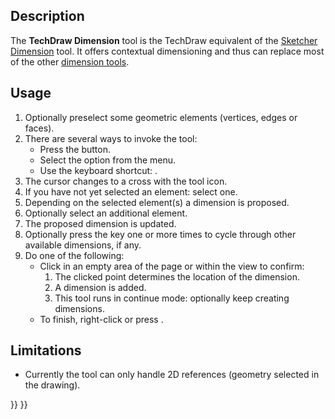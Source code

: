 <languages/>

{{Docnav
|[[TechDraw_StackDown|StackDown]]
|[[TechDraw_LengthDimension|LengthDimension]]
|[[TechDraw_Workbench|TechDraw]]
|IconL=TechDraw_StackDown.svg
|IconR=TechDraw_LengthDimension.svg
|IconC=Workbench_TechDraw.svg
}}

{{GuiCommand
|Name=TechDraw Dimension
|MenuLocation=TechDraw → Dimensions → Insert Dimension
|Workbenches=[[TechDraw_Workbench|TechDraw]]
|Shortcut={{KEY|D}}
|Version=1.0
|SeeAlso=
}}

==Description==

The '''TechDraw Dimension''' tool is the TechDraw equivalent of the [[Sketcher_Dimension|Sketcher Dimension]] tool. It offers contextual dimensioning and thus can replace most of the other [[TechDraw_Workbench#Dimensions|dimension tools]].

==Usage==

# Optionally preselect some geometric elements (vertices, edges or faces).
# There are several ways to invoke the tool:
#* Press the {{Button|[[Image:TechDraw_Dimension.svg|16px]] [[TechDraw_Dimension|Insert Dimension]]}} button.
#* Select the {{MenuCommand|TechDraw → Dimensions → [[Image:TechDraw_Dimension.svg|16px]] Insert Dimension}} option from the menu.
#* Use the keyboard shortcut: {{KEY|D}}.
# The cursor changes to a cross with the tool icon.
# If you have not yet selected an element: select one.
# Depending on the selected element(s) a dimension is proposed.
# Optionally select an additional element.
# The proposed dimension is updated.
# Optionally press the {{KEY|M}} key one or more times to cycle through other available dimensions, if any.
# Do one of the following:
#* Click in an empty area of the page or within the view to confirm:
#*# The clicked point determines the location of the dimension.
#*# A dimension is added.
#*# This tool runs in continue mode: optionally keep creating dimensions.
#* To finish, right-click or press {{KEY|Esc}}.

== Limitations ==

* Currently the tool can only handle 2D references (geometry selected in the drawing).


{{Docnav
|[[TechDraw_StackDown|StackDown]]
|[[TechDraw_LengthDimension|LengthDimension]]
|[[TechDraw_Workbench|TechDraw]]
|IconL=TechDraw_StackDown.svg
|IconR=TechDraw_LengthDimension.svg
|IconC=Workbench_TechDraw.svg
}}

{{TechDraw_Tools_navi{{#translation:}}}}
{{Userdocnavi{{#translation:}}}}